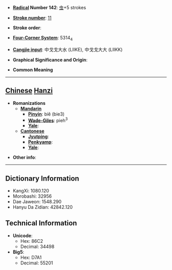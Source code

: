 * '''[[Wiktionary:Chinese radical index| Radical]] Number 142''': [[Wiktionary:Chinese radical index 虫|虫]]+5 strokes

* '''[[Wiktionary:Chinese total strokes index|Stroke number]]''': [[Wiktionary:Chinese total strokes index 11|11]]

* '''Stroke order''': 

* '''[[Wiktionary:Chinese four corner index|Four-Corner System]]''': 5314<sub>4</sub>

* '''[[Wiktionary:Chinese Cangjie index|Cangjie input]]''': 中戈戈大水 (LIIKE), 中戈戈大大 (LIIKK)

* '''Graphical Significance and Origin''': 

* '''Common Meaning'''

----

== [[Chinese]] [[Hanzi]] ==

* '''Romanizations'''
** '''[[Mandarin]]'''
*** '''[[Pinyin]]''': biě (bie3)
*** '''[[Wade-Giles]]''': pieh<sup>3</sup>
*** '''[[Yale]]''': 
** '''[[Cantonese]]'''
*** '''[[Jyutping]]''':
*** '''[[Penkyamp]]''': 
*** '''[[Yale]]''': 

* '''Other info''': 

----

== Dictionary Information ==

* KangXi: 1080.120
* Morobashi: 32956
* Dae Jaweon: 1548.290
* Hanyu Da Zidian: 42842.120

== Technical Information ==

* '''Unicode''':
** Hex: 86C2
** Decimal: 34498
* '''Big5''':
** Hex: D7A1
** Decimal: 55201